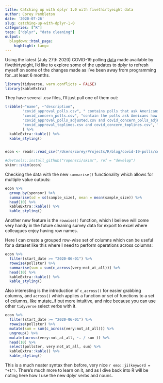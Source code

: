 ```yaml
---
title: Catching up with dplyr 1.0 with fivethirtyeight data
author: Corey Pembleton
date: '2020-07-26'
slug: catching-up-with-dplyr-1-0
categories: ["R"]
tags: ["dplyr", "data cleaning"]
output:
  blogdown::html_page:
    highlight: tango
---
```



Using the latest (July 27th 2020) COVID-19 polling [data](https://github.com/fivethirtyeight/covid-19-polls.git) made available by fivethirtyeight, I'd like to explore some of the updates to dplyr to refresh myself on some of the changes made as I've been away from programming for...at least 6 months.

```r
library(tidyverse, warn.conflicts = FALSE)
library(kableExtra)

```


They have several .csv files, I'll just pull one of them out:
```r

tribble(~"name", ~"description", 
        "covid_approval_polls.csv", " contains polls that ask Americans whether or not they approve of the way Trump is handling covid-19.",
        "covid_concern_polls.csv", "contain the polls ask Ameicans how concerned they feel about aspects of the outbreak such as infection and economic impact.",
        "covid_approval_polls_adjusted.csv and covid_concern_polls_adjusted.csv", "contain the polls after adjustments are applied by our poll-averaging algorithm.",
        "covid_approval_toplines.csv and covid_concern_toplines.csv", "contain the calculated daily averages for the approval and concern polls respectively."
        ) %>% 
  kableExtra::kable() %>% 
  kable_styling()
  
```


```r
econ <- readr::read_csv("/Users/corey/Projects/R/blog/covid-19-polls/covid_concern_polls.csv") %>% filter(subject == "concern-economy")

```


```r

#devtools::install_github("ropensci/skimr", ref = "develop")
skimr::skim(econ)

```

Checking the data with the new ```summarise()``` functionality which allows for multiple value outputs:
```r
econ %>% 
  group_by(sponsor) %>% 
  summarise(sd = sd(sample_size), mean = mean(sample_size)) %>% 
  head(10) %>% 
  kableExtra::kable() %>% 
  kable_styling()
```

Another new feature is the ```rowwise()``` function, which I believe will come very handy in the future cleaning survey data for export to excel where colleagues enjoy having row names.

Here I can create a grouped row-wise set of columns which can be useful for a dataset like this where I need to perform operations across columns:

```r
econ %>% 
  filter(start_date >= "2020-06-01") %>% 
  rowwise(pollster) %>% 
  summarise(sum = sum(c_across(very:not_at_all))) %>% 
  head(10) %>% 
  kableExtra::kable() %>% 
  kable_styling()
```

Also interesting is the introduction of ```c_across()``` for easier grabbing columns, and ```across()``` which applies a function or set of functions to a set of columns, like mutate_if but more intuitive, and nice because you can use other ```tidyverse``` select verbs with it.

```r
econ %>% 
  filter(start_date >= "2020-06-01") %>% 
  rowwise(pollster) %>% 
  mutate(sum = sum(c_across(very:not_at_all))) %>%
  ungroup() %>% 
  mutate(across(very:not_at_all, ~. / sum )) %>% 
  head(10) %>% 
  select(pollster, very:not_at_all, sum) %>% 
  kableExtra::kable() %>% 
  kable_styling()
```

This is a much neater syntax then before, very nice `r emo::ji(keyword = "+1")`. There's much more to learn on it, and as I dive back into R will be noting here how I use the new dplyr verbs and nouns.



